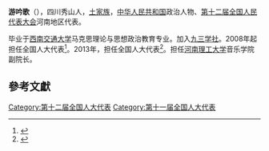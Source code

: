 '''游吟歌'''（{{bd|1962年||}}），四川秀山人，[[土家族|土家族]]，[[中华人民共和国|中华人民共和国]]政治人物、[[第十二届全国人民代表大会|第十二届全国人民代表大会]]河南地区代表。

毕业于[[西南交通大学|西南交通大学]]马克思理论与思想政治教育专业。加入[[九三学社|九三学社]]。2008年起担任全国人大代表<ref>{{cite news|title=全国人大代表信息-游吟歌|url= http://210.82.31.1:8084/delegate/viewDelegate.action?dbid=111536|accessdate=2013-04-05|newspaper=全国人大网|archive-url=https://web.archive.org/web/20140505035850/http://www.npc.gov.cn/delegate/viewDelegate.action?dbid=111536|archive-date=2014-05-05|dead-url=yes}}</ref>。2013年，担任全国人大代表<ref>{{cite news|title=全国人大代表信息-游吟歌|url= http://210.82.31.1:8084/delegate/viewDelegate.action?dbid=121511|accessdate=2013-04-05|newspaper=全国人大网|archive-url=https://web.archive.org/web/20140505040259/http://www.npc.gov.cn/delegate/viewDelegate.action?dbid=121511|archive-date=2014-05-05|dead-url=yes}}</ref>。担任[[河南理工大学|河南理工大学]]音乐学院副院长。

==參考文獻==
{{reflist}}
{{中国政治人物小作品}}

[[Category:第十二届全国人大代表|Category:第十二届全国人大代表]]
[[Category:第十一届全国人大代表|Category:第十一届全国人大代表]]